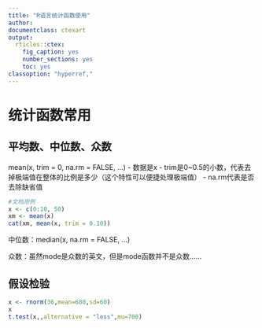 ```yaml
---
title: "R语言统计函数使用"
author:
documentclass: ctexart
output:
  rticles::ctex:
    fig_caption: yes
    number_sections: yes
    toc: yes
classoption: "hyperref,"
---
```


# 统计函数常用

## 平均数、中位数、众数

mean(x, trim = 0, na.rm = FALSE, ...)
- 数据是x
- trim是0~0.5的小数，代表去掉极端值在整体的比例是多少（这个特性可以便捷处理极端值）
- na.rm代表是否去除缺省值

```r
#文档用例
x <- c(0:10, 50)
xm <- mean(x)
cat(xm, mean(x, trim = 0.10))
```
中位数：median(x, na.rm = FALSE, ...)

众数：虽然mode是众数的英文，但是mode函数并不是众数……

## 假设检验

```r
x <- rnorm(36,mean=680,sd=60)
x
t.test(x,,alternative = "less",mu=700)
```

